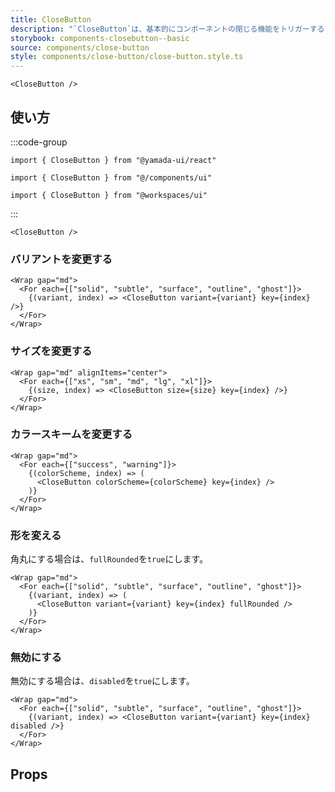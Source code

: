 ```yaml
---
title: CloseButton
description: "`CloseButton`は、基本的にコンポーネントの閉じる機能をトリガーするために使用するコンポーネントです。"
storybook: components-closebutton--basic
source: components/close-button
style: components/close-button/close-button.style.ts
---
```


```tsx preview
<CloseButton />
```

## 使い方

:::code-group

```tsx [package]
import { CloseButton } from "@yamada-ui/react"
```

```tsx [alias]
import { CloseButton } from "@/components/ui"
```

```tsx [monorepo]
import { CloseButton } from "@workspaces/ui"
```

:::

```tsx
<CloseButton />
```

### バリアントを変更する

```tsx preview
<Wrap gap="md">
  <For each={["solid", "subtle", "surface", "outline", "ghost"]}>
    {(variant, index) => <CloseButton variant={variant} key={index} />}
  </For>
</Wrap>
```

### サイズを変更する

```tsx preview
<Wrap gap="md" alignItems="center">
  <For each={["xs", "sm", "md", "lg", "xl"]}>
    {(size, index) => <CloseButton size={size} key={index} />}
  </For>
</Wrap>
```

### カラースキームを変更する

```tsx preview
<Wrap gap="md">
  <For each={["success", "warning"]}>
    {(colorScheme, index) => (
      <CloseButton colorScheme={colorScheme} key={index} />
    )}
  </For>
</Wrap>
```

### 形を変える

角丸にする場合は、`fullRounded`を`true`にします。

```tsx preview
<Wrap gap="md">
  <For each={["solid", "subtle", "surface", "outline", "ghost"]}>
    {(variant, index) => (
      <CloseButton variant={variant} key={index} fullRounded />
    )}
  </For>
</Wrap>
```

### 無効にする

無効にする場合は、`disabled`を`true`にします。

```tsx preview
<Wrap gap="md">
  <For each={["solid", "subtle", "surface", "outline", "ghost"]}>
    {(variant, index) => <CloseButton variant={variant} key={index} disabled />}
  </For>
</Wrap>
```

## Props

<PropsTable name="close-button" />
